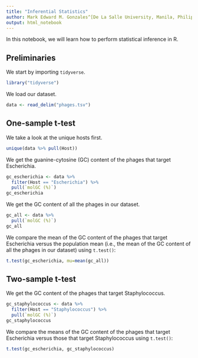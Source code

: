 ```yaml
---
title: "Inferential Statistics"
author: Mark Edward M. Gonzales^[De La Salle University, Manila, Philippines, gonzales.markedward@gmail.com]
output: html_notebook
---
```


In this notebook, we will learn how to perform statistical inference in R.

## Preliminaries

We start by importing `tidyverse`.

```r
library("tidyverse")
```

We load our dataset.

```r
data <- read_delim("phages.tsv")
```

## One-sample t-test

We take a look at the unique hosts first.

```r
unique(data %>% pull(Host))
```

We get the guanine-cytosine (GC) content of the phages that target Escherichia.

```r
gc_escherichia <- data %>% 
  filter(Host == "Escherichia") %>% 
  pull(`molGC (%)`)
gc_escherichia
```

We get the GC content of all the phages in our dataset.

```r
gc_all <- data %>% 
  pull(`molGC (%)`)
gc_all
```

We compare the mean of the GC content of the phages that target Escherichia versus the population mean (i.e., the mean of the GC content of all the phages in our dataset) using `t.test()`:

```r
t.test(gc_escherichia, mu=mean(gc_all))
```

## Two-sample t-test

We get the GC content of the phages that target Staphylococcus.

```r
gc_staphylococcus <- data %>% 
  filter(Host == "Staphylococcus") %>% 
  pull(`molGC (%)`)
gc_staphylococcus
```

We compare the means of the GC content of the phages that target Escherichia versus those that target Staphylococcus using `t.test()`:

```r
t.test(gc_escherichia, gc_staphylococcus)
```